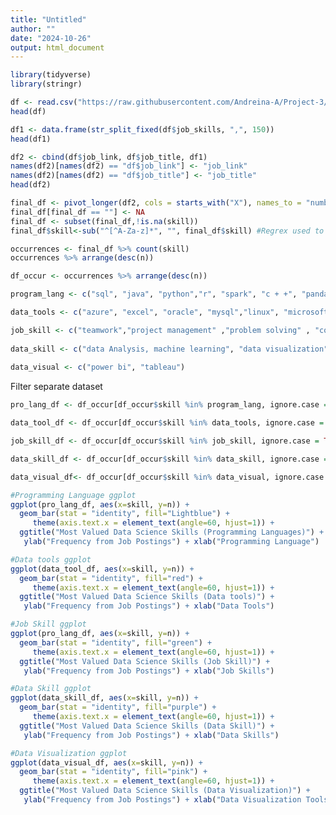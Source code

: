 ---
title: "Untitled"
author: ""
date: "2024-10-26"
output: html_document
---

```{r message=FALSE, warning=FALSE}
library(tidyverse)
library(stringr)
```


```{r}
df <- read.csv("https://raw.githubusercontent.com/Andreina-A/Project-3/refs/heads/main/Data_merged.csv")
head(df)
```


```{r}
df1 <- data.frame(str_split_fixed(df$job_skills, ",", 150))
head(df1)
```


```{r}
df2 <- cbind(df$job_link, df$job_title, df1)
names(df2)[names(df2) == "df$job_link"] <- "job_link"
names(df2)[names(df2) == "df$job_title"] <- "job_title"
head(df2)
```


```{r}
final_df <- pivot_longer(df2, cols = starts_with("X"), names_to = "number", values_to = "skill")
final_df[final_df == ""] <- NA
final_df <- subset(final_df,!is.na(skill))
final_df$skill<-sub("^[^A-Za-z]*", "", final_df$skill) #Regrex used to remove characters before the first letter
```


```{r}
occurrences <- final_df %>% count(skill)
occurrences %>% arrange(desc(n))
```

```{r}
df_occur <- occurrences %>% arrange(desc(n))
```

```{r}
program_lang <- c("sql", "java", "python","r", "spark", "c + +", "pandas", "sas", "c++", "c/c++")

data_tools <- c("azure", "excel", "oracle", "mysql","linux", "microsoft office")

job_skill <- c("teamwork","project management" ,"problem solving" , "collaboration", "communication", "problemSolving" ,"attention to detail", "leadership", " Interpersonal Skills", "time management", "team management")
               
data_skill <- c("data Analysis, machine learning", "data visualization", "statistics" , "data warehousing" , "data modeling", "data management", "business intelligence" , "data governance",  "big data", "data security","data science" , "deep learning" , "Data Pipelines","analytical skills", "troubleshooting" , "data integration", "data engineering" ," data security", "cloud computing"," data accuracy", "data transformation", "computer engineering" ,"computer science")
  
data_visual <- c("power bi", "tableau")

```

Filter separate dataset

```{r}
pro_lang_df <- df_occur[df_occur$skill %in% program_lang, ignore.case = TRUE ]

data_tool_df <- df_occur[df_occur$skill %in% data_tools, ignore.case = TRUE ]

job_skill_df <- df_occur[df_occur$skill %in% job_skill, ignore.case = TRUE ]

data_skill_df <- df_occur[df_occur$skill %in% data_skill, ignore.case = TRUE ]

data_visual_df<- df_occur[df_occur$skill %in% data_visual, ignore.case = TRUE ]


```


```{r}
#Programming Language ggplot
ggplot(pro_lang_df, aes(x=skill, y=n)) + 
  geom_bar(stat = "identity", fill="Lightblue") +
     theme(axis.text.x = element_text(angle=60, hjust=1)) +
  ggtitle("Most Valued Data Science Skills (Programming Languages)") +
   ylab("Frequency from Job Postings") + xlab("Programming Language")

#Data tools ggplot
ggplot(data_tool_df, aes(x=skill, y=n)) + 
  geom_bar(stat = "identity", fill="red") +
     theme(axis.text.x = element_text(angle=60, hjust=1)) +
  ggtitle("Most Valued Data Science Skills (Data tools)") +
   ylab("Frequency from Job Postings") + xlab("Data Tools")

#Job Skill ggplot
ggplot(pro_lang_df, aes(x=skill, y=n)) + 
  geom_bar(stat = "identity", fill="green") +
     theme(axis.text.x = element_text(angle=60, hjust=1)) +
  ggtitle("Most Valued Data Science Skills (Job Skill)") +
   ylab("Frequency from Job Postings") + xlab("Job Skills")

#Data Skill ggplot
ggplot(data_skill_df, aes(x=skill, y=n)) + 
  geom_bar(stat = "identity", fill="purple") +
     theme(axis.text.x = element_text(angle=60, hjust=1)) +
  ggtitle("Most Valued Data Science Skills (Data Skill)") +
   ylab("Frequency from Job Postings") + xlab("Data Skills")

#Data Visualization ggplot
ggplot(data_visual_df, aes(x=skill, y=n)) + 
  geom_bar(stat = "identity", fill="pink") +
     theme(axis.text.x = element_text(angle=60, hjust=1)) +
  ggtitle("Most Valued Data Science Skills (Data Visualization)") +
   ylab("Frequency from Job Postings") + xlab("Data Visualization Tools")
```

